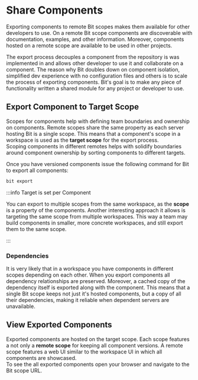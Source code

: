 # Share Components

Exporting components to remote Bit scopes makes them available for other developers to use. On a remote Bit scope components are discoverable with documentation, examples, and other information. Moreover, components hosted on a remote scope are available to be used in other projects.

The export process decouples a component from the repository is was implemented in and allows other developer to use it and collaborate on a component. The reason why Bit doubles down on component isolation, simplified dev experience with no configuration files and others is to scale the process of exporting components. Bit's goal is to make any piece of functionality written a shared module for any project or developer to use.

## Export Component to Target Scope

Scopes for components help with defining team boundaries and ownership on components. Remote scopes share the same property as each server hosting Bit is a single scope. This means that a component's scope in a workspace is used as the **target scope** for the export process.  
Scoping components in different remotes helps with solidify boundaries around component ownership by sorting components to different targets.

Once you have versioned components issue the following command for Bit to export all components:

```bash
bit export
```

:::info Target is set per Component

You can export to multiple scopes from the same workspace, as the **scope** is a property of the components. Another interesting approach it allows is targeting the same scope from multiple workspaces. This way a team may build components in smaller, more concrete workspaces, and still export them to the same scope.

:::

### Dependencies

It is very likely that in a workspace you have components in different scopes depending on each other. When you export components all dependency relationships are preserved. Moreover, a cached copy of the dependency itself is exported along with the component. This means that a single Bit scope keeps not just it's hosted components, but a copy of all their dependencies, making it reliable when dependent servers are unavailable.

## View Exported Components

Exported components are hosted on the target scope. Each scope features a not only a **remote scope** for keeping all component versions. A remote scope features a web UI similar to the workspace UI in which all components are showcased.  
To see the all exported components open your browser and navigate to the Bit scope URL.
